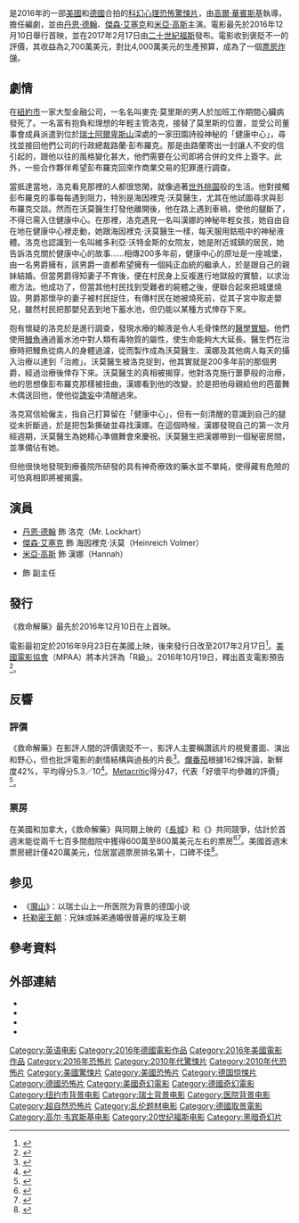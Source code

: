 {{noteTA
|G1=Show
|G2=Movie
|1=zh-cn:拉克哈; zh-tw:拉克哈; zh-hk:洛克;
}}
{{Infobox Film
| name          = 救命解藥
| original_name = {{lang|en|''A Cure for Wellness''}}
| image         = A Cure for Wellness Poster.jpg
| caption       = 電影海報
| director      = [[高爾·華賓斯基|高爾·華賓斯基]]
| producer      = {{plainlist|
* 大衛·克羅克特
* [[艾農·米爾臣|艾農·米爾臣]]
* 高爾·華賓斯基
}}
| writer        = {{le|賈斯汀·海德|Justin Haythe}}
| starring      = {{plainlist|
* [[丹恩·德翰|丹恩·德翰]]
* [[米亞·高斯|米亞·高斯]]
* [[傑森·艾塞克|傑森·艾塞克]]
}}
| music         = {{le|班傑明·華爾費斯|Benjamin Wallfisch}}
| cinematography = {{le|包詹·巴西里|Bojan Bazelli}}
| editing       = {{plainlist|
* 皮特·博德羅
* 蘭斯·佩雷拉
}}
| studio        = {{plainlist|
* {{le|Regency Enterprises|Regency Enterprises}}
* {{le|New Regency Productions|New Regency Productions}}
* [[巴貝爾堡攝影棚|巴貝爾堡製片室]]
* [[高爾·華賓斯基|Blind Wink Productions]]
* {{le|TSG娛樂|TSG Entertainment}}
}}
| runtime       = 146分鐘<ref name=BOM>{{cite web |url=http://www.boxofficemojo.com/movies/?id=acureforwellness.htm |title=A Cure for Wellness (2017) |work=[[Box_Office_Mojo|Box Office Mojo]] |accessdate=2017-06-09 |archive-date=2015-09-06 |archive-url=https://web.archive.org/web/20150906115742/http://www.boxofficemojo.com/movies/?id=acureforwellness.htm |dead-url=no }}</ref>
| country       = {{美國電影產地}}<br>{{德國電影}}
| language      = 英語
| released      = {{Film date|2016|12|10|{{le|Butt-Numb-A-Thon|Butt-Numb-A-Thon|奧斯汀}}|2017|02|16|香港、新加坡|2017|02|17|臺灣、美國|2017|02|23|德國}}
| distributor   = [[二十世紀福斯|二十世紀福斯]]
| budget        = 4000萬美元<ref name=BOM/>
| gross         = 2700萬美元<ref name=BOM/>
| cn_name       = 救命解药
| hk_name       = 藥到命除
| tw_name       = 救命解藥
| sg_name       = 药到命除
}}

{{作品名稱|name=''A Cure for Wellness''|hk=藥到命除|tw=救命解藥|equiv-cn=tw}}是2016年的一部[[美國|美國]]和[[德國|德國]]合拍的[[科幻电影|科幻]][[心理學恐懼|心理恐怖]][[驚悚片|驚悚片]]，由[[高爾·華賓斯基|高爾·華賓斯基]]執導，{{le|賈斯汀·海德|Justin Haythe}}擔任編劇，並由[[丹恩·德翰|丹恩·德翰]]、[[傑森·艾塞克|傑森·艾塞克]]和[[米亞·高斯|米亞·高斯]]主演。電影最先於2016年12月10日舉行首映，並在2017年2月17日由[[二十世紀福斯|二十世紀福斯]]發布。電影收到褒貶不一的評價，其收益為2,700萬美元，對比4,000萬美元的生產預算，成為了一個[[票房炸弹|票房炸弹]]。

== 劇情 ==
在[[紐約市|紐約市]]一家大型金融公司，一名名叫麥克·莫里斯的男人於加班工作期間心臟病發死了。一名富有抱負和理想的年輕主管洛克，接替了莫里斯的位置，並受公司董事會成員派遣到位於[[瑞士|瑞士]][[阿爾卑斯山|阿爾卑斯山]]深處的一家田園詩般神秘的「健康中心」，尋找並接回他們公司的行政總裁路蘭·彭布羅克。那是由路蘭寄出一封讓人不安的信引起的，跟他以往的風格變化甚大，他們需要在公司即將合併的文件上簽字。此外，一些合作夥伴希望彭布羅克回來作商業交易的犯罪進行調查。

當抵達當地，洛克看見那裡的人都很悠閑，就像過著[[世外桃園|世外桃園]]般的生活。他對接觸彭布羅克的事每每遇到阻力，特別是海因裡克·沃莫醫生，尤其在他試圖尋求與彭布羅克交談。然而在沃莫醫生打發他離開後，他在路上遇到車禍，使他的腿斷了，不得已需入住健康中心。在那裡，洛克遇見一名叫漢娜的神秘年輕女孩，她自由自在地在健康中心裡走動，她跟海因裡克·沃莫醫生一樣，每天服用鈷瓶中的神秘液體。洛克也認識到一名叫維多利亞·沃特金斯的女院友，她是附近城鎮的居民，她告訴洛克關於健康中心的故事......相傳200多年前，健康中心的原址是一座城堡，由一名男爵擁有，該男爵一直都希望擁有一個純正血統的繼承人，於是跟自己的親妹結婚。但當男爵得知妻子不育後，便在村民身上反複進行地獄般的實驗，以求治癒方法。他成功了，但當其他村民找到受難者的屍體之後，便聯合起來把城堡燒毀。男爵那懷孕的妻子被村民捉住，有傳村民在她被燒死前，從其子宮中取走嬰兒，雖然村民把那嬰兒丟到地下蓄水池，但仍能以某種方式倖存下來。

抱有懷疑的洛克於是進行調查，發現水療的輸液是令人毛骨悚然的[[醫學實驗|醫學實驗]]。他們使用[[鰻魚|鰻魚]]通過蓄水池中對人類有毒物質的屬性，使生命能夠大大延長。醫生們在治療時把鰻魚從病人的身體過濾，從而製作成為沃莫醫生、漢娜及其他病人每天的攝入治療以達到「治癒」。沃莫醫生被洛克捉到，他其實就是200多年前的那個男爵，經過治療後倖存下來。沃莫醫生的真相被揭穿，他對洛克施行噩夢般的治療，他的思想像彭布羅克那樣被扭曲，漢娜看到他的改變，於是把他母親給他的芭蕾舞木偶送回他，使他從[[譫妄|譫妄]]中清醒過來。

洛克寫信給僱主，指自己打算留在「健康中心」，但有一刻清醒的意識到自己的腿從未折斷過，於是把包紮撕破並尋找漢娜。在這個時候，漢娜發現自己的第一次月經週期，沃莫醫生為她精心準備舞會來慶祝。沃莫醫生把漢娜帶到一個秘密房間，並準備佔有她。

但他很快地發現到療養院所研發的具有神奇療效的藥水並不單純，使得藏有危險的可怕真相即將被揭露。

== 演員 ==
* [[丹恩·德翰|丹恩·德翰]] 飾 洛克（Mr. Lockhart）
* [[傑森·艾塞克|傑森·艾塞克]] 飾 海因裡克·沃莫（Heinreich Volmer）
* [[米亞·高斯|米亞·高斯]] 飾 漢娜（Hannah）
* {{le|阿德里安·席勒|Adrian Schiller}} 飾 副主任

== 發行 ==
《救命解藥》最先於2016年12月10日在{{le|Butt-Numb-A-Thon|Butt-Numb-A-Thon}}上首映。

電影最初定於2016年9月23日在美國上映，後來發行日改至2017年2月17日<ref>{{cite web |url=http://www.boxofficemojo.com/movies/?id=acureforwellness.htm |title=A Cure for Wellness (2016) |publisher=Box Office Mojo |date=2015-05-07 |accessdate=2016-05-28 |archive-date=2015-09-06 |archive-url=https://web.archive.org/web/20150906115742/http://www.boxofficemojo.com/movies/?id=acureforwellness.htm |dead-url=no }}</ref>。[[美國電影協會|美國電影協會]]（MPAA）將本片評為「R級」。2016年10月19日，釋出首支電影預告<ref>{{cite web |url=https://www.youtube.com/watch?v=4mcVodJmBlU |title=A Cure for Wellness Official Trailer [HD] 20th Century FOX |publisher=Youtube |date=2016-10-19 |accessdate=2016-10-20 |archive-date=2016-10-20 |archive-url=https://web.archive.org/web/20161020110644/https://www.youtube.com/watch?v=4mcVodJmBlU&gl=US&hl=en |dead-url=no }}</ref>。

== 反響 ==
=== 評價 ===
《救命解藥》在影評人間的評價褒貶不一，影評人主要稱讚該片的視覺畫面、演出和野心，但也批評電影的劇情結構與過長的片長<ref>{{cite web|last1=Bumbray|first1=Chris|title=Review: A Cure for Wellness|url=http://www.joblo.com/movie-news/review-a-cure-for-wellness-243|website=JoBlo|publisher=JoBlo Media Inc.|accessdate=8 February 2017|archive-date=2017-02-11|archive-url=https://web.archive.org/web/20170211155846/http://www.joblo.com/movie-news/review-a-cure-for-wellness-243|dead-url=no}}</ref>。[[爛番茄|爛番茄]]根據162條評論，新鮮度42%，平均得分5.3／10<ref>{{cite web|url=https://www.rottentomatoes.com/m/a_cure_for_wellness|title=A Cure for Wellness (2017)|work=爛番茄|accessdate=2017-06-09|archive-date=2017-06-08|archive-url=https://web.archive.org/web/20170608160737/https://www.rottentomatoes.com/m/a_cure_for_wellness|dead-url=no}}</ref>。[[Metacritic|Metacritic]]得分47，代表「好壞平均參雜的評價」<ref>{{cite web|url=http://www.metacritic.com/movie/a-cure-for-wellness|title=A Cure for Wellness reviews|work=Metacritic|accessdate=2017-06-09|archive-date=2017-06-07|archive-url=https://web.archive.org/web/20170607095831/http://www.metacritic.com/movie/a-cure-for-wellness|dead-url=no}}</ref>。

=== 票房 ===
在美國和加拿大，《救命解藥》與同期上映的《[[長城_(電影)|長城]]》和《{{le|徒手大戰|Fist Fight}}》共同競爭，估計於首週末能從兩千七百多間戲院中獲得600萬至800萬美元左右的票房<ref name="preview">{{cite web |url=http://www.latimes.com/business/hollywood/la-fi-ct-movie-projector-great-wall-20170213-story.html |title=Matt Damon's 'Great Wall' poised for soft U.S. opening against 'Lego Batman' and 'Fifty Shades' |work=[[Los_Angeles_Times|Los Angeles Times]] |accessdate=2017-02-17 |archive-date=2017-02-14 |archive-url=https://web.archive.org/web/20170214235252/http://www.latimes.com/business/hollywood/la-fi-ct-movie-projector-great-wall-20170213-story.html |dead-url=no }}</ref><ref name="preview2">{{cite web|url=http://deadline.com/2017/02/fifty-shades-darker-lego-batman-great-wall-cure-for-wellness-fist-fight-box-office-1201912117/|title=Moviegoers Likely To Spend Less George Washingtons Over Presidents Day Weekend: Box Office Preview|work=[[Deadline.com|Deadline.com]]|accessdate=2017-02-17|archive-date=2017-02-16|archive-url=https://web.archive.org/web/20170216191928/http://deadline.com/2017/02/fifty-shades-darker-lego-batman-great-wall-cure-for-wellness-fist-fight-box-office-1201912117/|dead-url=no}}</ref>。美國首週末票房總計僅420萬美元，位居當週票房排名第十，口碑不佳<ref name="opening">{{cite web |url=http://deadline.com/2017/02/lego-batman-fifty-shades-fist-fight-the-great-wall-cure-for-wellness-weekend-box-office-1201914695/ |title=Holdovers Reign Over Holiday Weekend, But Why Did The New Releases Tank?: Presidents’ Day B.O. |work=[[Deadline.com|Deadline.com]] |accessdate=2017-02-20 |archive-date=2017-02-19 |archive-url=https://web.archive.org/web/20170219235941/http://deadline.com/2017/02/lego-batman-fifty-shades-fist-fight-the-great-wall-cure-for-wellness-weekend-box-office-1201914695/ |dead-url=no }}</ref>。

== 参见 ==
*《[[魔山_(小說)|魔山]]》：以瑞士山上一所医院为背景的德国小说
*[[托勒密王朝|托勒密王朝]]：兄妹或姊弟通婚很普遍的埃及王朝

== 參考資料 ==
{{Reflist|30em}}

== 外部連結 ==
* {{official|http://www.foxmovies.com/movies/a-cure-for-wellness/}}
* {{IMDb title|4731136}}
* {{Rotten Tomatoes|a_cure_for_wellness|救命解藥}}
* {{Mtime|223677|救命解藥}}

{{Gore Verbinski}}
{{DEFAULTSORT:Cure For Wellness, A}}
[[Category:英语电影|Category:英语电影]]
[[Category:2016年德國電影作品|Category:2016年德國電影作品]]
[[Category:2016年美國電影作品|Category:2016年美國電影作品]]
[[Category:2016年恐怖片|Category:2016年恐怖片]]
[[Category:2010年代驚悚片|Category:2010年代驚悚片]]
[[Category:2010年代恐怖片|Category:2010年代恐怖片]]
[[Category:美國驚悚片|Category:美國驚悚片]]
[[Category:美國恐怖片|Category:美國恐怖片]]
[[Category:德国惊悚片|Category:德国惊悚片]]
[[Category:德國恐怖片|Category:德國恐怖片]]
[[Category:美國奇幻電影|Category:美國奇幻電影]]
[[Category:德國奇幻電影|Category:德國奇幻電影]]
[[Category:纽约市背景电影|Category:纽约市背景电影]]
[[Category:瑞士背景电影|Category:瑞士背景电影]]
[[Category:医院背景电影|Category:医院背景电影]]
[[Category:超自然恐怖片|Category:超自然恐怖片]]
[[Category:乱伦题材电影|Category:乱伦题材电影]]
[[Category:德國取景電影|Category:德國取景電影]]
[[Category:高尔·韦宾斯基电影|Category:高尔·韦宾斯基电影]]
[[Category:20世纪福斯电影|Category:20世纪福斯电影]]
[[Category:黑暗奇幻片|Category:黑暗奇幻片]]